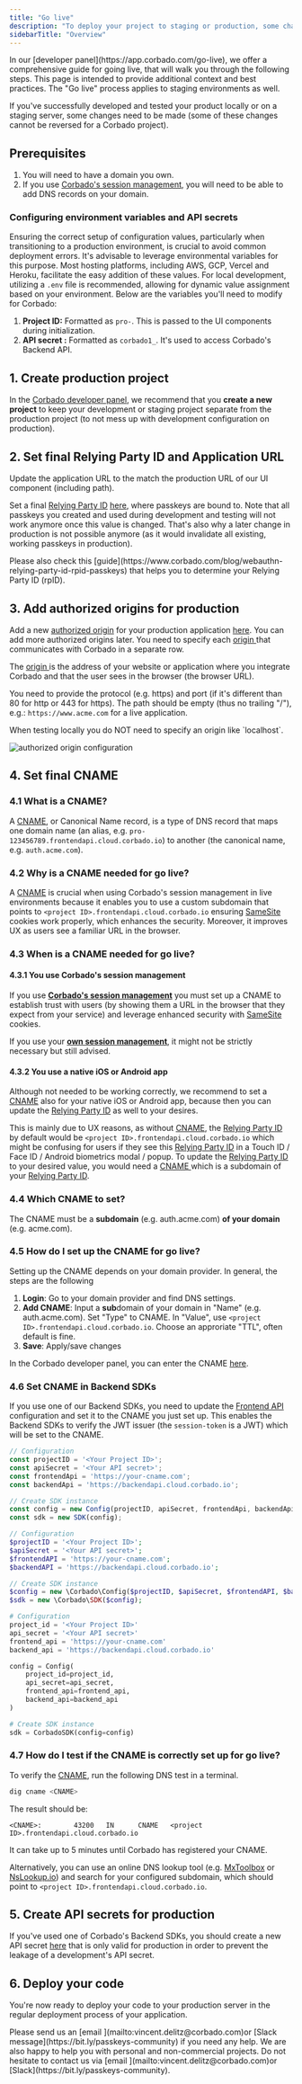 ```yaml
---
title: "Go live"
description: "To deploy your project to staging or production, some changes need to be made in order to ensure stricter security."
sidebarTitle: "Overview"
---
```


<Note>
    In our [developer panel](https://app.corbado.com/go-live), we offer a comprehensive guide for going live, that will walk you through the following steps.
    This page is intended to provide additional context and best practices.
    The "Go live" process applies to staging environments as well.
</Note>

If you've successfully developed and tested your product locally or on a staging server, some changes need to be made (some of these changes cannot be reversed for a Corbado project).

## Prerequisites

1. You will need to have a domain you own.
2. If you use [Corbado's session management](/corbado-complete/sessions/overview), you will need to be able to add DNS records on your domain.

### Configuring environment variables and API secrets

Ensuring the correct setup of configuration values, particularly when transitioning to a production environment, is crucial to avoid common deployment errors. It's advisable to leverage environmental variables for this purpose. Most hosting platforms, including AWS, GCP, Vercel and Heroku, facilitate the easy addition of these values. For local development, utilizing a `.env` file is recommended, allowing for dynamic value assignment based on your environment. Below are the variables you'll need to modify for Corbado:

1. **Project ID:** Formatted as `pro-`. This is passed to the UI components during initialization.
2. **API secret :** Formatted as `corbado1_`. It's used to access Corbado's Backend API.

## 1. Create production project

In the [Corbado developer panel](https://app.corbado.com), we recommend that you **create a new project** to keep your development or staging project separate from the production project (to not mess up with development configuration on production).

## 2. Set final Relying Party ID and Application URL

Update the application URL to the match the production URL of our UI component (including path).

Set a final [Relying Party ID](/corbado-complete/helpful-guides/url-overview#7-relying-party-id) [here](https://app.corbado.com/settings/general?tab=URLs), where passkeys are bound to. Note that all passkeys you created and used during development and testing will not work anymore once this value is changed. That's also why a later change in production is not possible anymore (as it would invalidate all existing, working passkeys in production).

<Note>
Please also check this [guide](https://www.corbado.com/blog/webauthn-relying-party-id-rpid-passkeys) that helps you to determine your Relying Party ID (rpID).
</Note>

## 3. Add authorized origins for production

Add a new [authorized origin](/corbado-complete/helpful-guides/url-overview#1-authorized-origin) for your production application [here](https://app.corbado.com/settings/general?tab=Authorized+origins). You can add more authorized origins later. You need to specify each [origin ](/corbado-complete/helpful-guides/url-overview#1-authorized-origin)that communicates with Corbado in a separate row.

The [origin ](/corbado-complete/helpful-guides/url-overview#1-authorized-origin)is the address of your website or application where you integrate Corbado and that the user sees in the browser (the browser URL).

You need to provide the protocol (e.g. https) and port (if it's different than 80 for http or 443 for https). The path should be empty (thus no trailing "/"), e.g.: `https://www.acme.com` for a live application.

<Note>
    When testing locally you do NOT need to specify an origin like `localhost`.
</Note>

![authorized origin configuration](/images/overview/signup/passkey-configuration/authorized-origins-settings.webp)

## 4. Set final CNAME

### 4.1 What is a CNAME?

A [CNAME](/corbado-complete/helpful-guides/url-overview#5-cname), or Canonical Name record, is a type of DNS record that maps one domain name (an alias, e.g. `pro-123456789.frontendapi.cloud.corbado.io`) to another (the canonical name, e.g. `auth.acme.com`).

### 4.2 Why is a CNAME needed for go live?

A [CNAME](/corbado-complete/helpful-guides/url-overview#5-cname) is crucial when using Corbado's session management in live environments because it enables you to use a custom subdomain that points to `<project ID>.frontendapi.cloud.corbado.io` ensuring [SameSite](https://web.dev/i18n/de/samesite-cookies-explained/) cookies work properly, which enhances the security. Moreover, it improves UX as users see a familiar URL in the browser.

### 4.3 When is a CNAME needed for go live?

#### 4.3.1 You use Corbado's session management

If you use [**Corbado's session management**](/corbado-complete/sessions/overview) you must set up a CNAME to establish trust with users (by showing them a URL in the browser that they expect from your service) and leverage enhanced security with [SameSite](https://web.dev/i18n/de/samesite-cookies-explained/) cookies.

If you use your [**own session management**](/corbado-complete/sessions/own-session-management), it might not be strictly necessary but still advised.

#### 4.3.2 You use a native iOS or Android app

Although not needed to be working correctly, we recommend to set a [CNAME](/corbado-complete/helpful-guides/url-overview#5-cname) also for your native iOS or Android app, because then you can update the [Relying Party ID](/corbado-complete/helpful-guides/url-overview#7-relying-party-id) as well to your desires.

This is mainly due to UX reasons, as without [CNAME](/corbado-complete/helpful-guides/url-overview#id-5-cname), the [Relying Party ID](/corbado-complete/helpful-guides/url-overview#7-relying-party-id) by default would be `<project ID>.frontendapi.cloud.corbado.io` which might be confusing for users if they see this [Relying Party ID](/corbado-complete/helpful-guides/url-overview#7-relying-party-id) in a Touch ID / Face ID / Android biometrics modal / popup. To update the [Relying Party ID](/corbado-complete/helpful-guides/passkeys/relying-party-id) to your desired value, you would need a [CNAME ](/corbado-complete/helpful-guides/url-overview#5-cname)which is a subdomain of your [Relying Party ID](/corbado-complete/helpful-guides/url-overview#7-relying-party-id).

### 4.4 Which CNAME to set?

The CNAME must be a **subdomain** (e.g. auth.acme.com) **of your domain** (e.g. acme.com).

### 4.5 How do I set up the CNAME for go live?

Setting up the CNAME depends on your domain provider. In general, the steps are the following

1. **Login**: Go to your domain provider and find DNS settings.
2. **Add CNAME**: Input a **sub**domain of your domain in "Name" (e.g. auth.acme.com). Set "Type" to CNAME. In "Value", use `<project ID>.frontendapi.cloud.corbado.io`. Choose an approriate "TTL", often default is fine.
3. **Save**: Apply/save changes

In the Corbado developer panel, you can enter the CNAME [here](https://app.corbado.com/settings/general?tab=Domains).

### 4.6 Set CNAME in Backend SDKs

If you use one of our Backend SDKs, you need to update the [Frontend API](/corbado-complete/overview/corbado-api-structure/frontend-api) configuration and set it to the CNAME you just set up. This enables the Backend SDKs to verify the JWT issuer (the `session-token` is a JWT) which will be set to the CNAME.

<CodeGroup>

```javascript Corbado Node.js SDK
// Configuration
const projectID = '<Your Project ID>';
const apiSecret = '<Your API secret>';
const frontendApi = 'https://your-cname.com';
const backendApi = 'https://backendapi.cloud.corbado.io';

// Create SDK instance
const config = new Config(projectID, apiSecret, frontendApi, backendApi);
const sdk = new SDK(config);
```

```php Corbado PHP SDK
// Configuration
$projectID = '<Your Project ID>';
$apiSecret = '<Your API secret>';
$frontendAPI = 'https://your-cname.com';
$backendAPI = 'https://backendapi.cloud.corbado.io';

// Create SDK instance
$config = new \Corbado\Config($projectID, $apiSecret, $frontendAPI, $backendAPI);
$sdk = new \Corbado\SDK($config);
```

```python Corbado Python SDK
# Configuration
project_id = '<Your Project ID>'
api_secret = '<Your API secret>'
frontend_api = 'https://your-cname.com'
backend_api = 'https://backendapi.cloud.corbado.io'

config = Config(
    project_id=project_id,
    api_secret=api_secret,
    frontend_api=frontend_api,
    backend_api=backend_api
)

# Create SDK instance
sdk = CorbadoSDK(config=config)
```

</CodeGroup>

### 4.7 How do I test if the CNAME is correctly set up for go live?

To verify the [CNAME](/corbado-complete/helpful-guides/url-overview#5-cname), run the following DNS test in a terminal.

```sh
dig cname <CNAME>
```

The result should be:

```
<CNAME>:        43200   IN      CNAME   <project ID>.frontendapi.cloud.corbado.io
```

<Note>
It can take up to 5 minutes until Corbado has registered your CNAME.
</Note>

Alternatively, you can use an online DNS lookup tool (e.g. [MxToolbox](https://mxtoolbox.com/DNSLookup.aspx) or [NsLookup.io](https://www.nslookup.io/)) and search for your configured subdomain, which should point to `<project ID>.frontendapi.cloud.corbado.io`.

## 5. Create API secrets for production

If you've used one of Corbado's Backend SDKs, you should create a new API secret [here](https://app.corbado.com/app/settings/credentials/api-keys) that is only valid for production in order to prevent the leakage of a development's API secret.

## 6. Deploy your code

You're now ready to deploy your code to your production server in the regular deployment process of your application.

<Note>
Please send us an [email ](mailto:vincent.delitz@corbado.com)or [Slack message](https://bit.ly/passkeys-community) if you need any help.
We are also happy to help you with personal and non-commercial projects. Do not hesitate to contact us via [email ](mailto:vincent.delitz@corbado.com)or [Slack](https://bit.ly/passkeys-community).
</Note>
